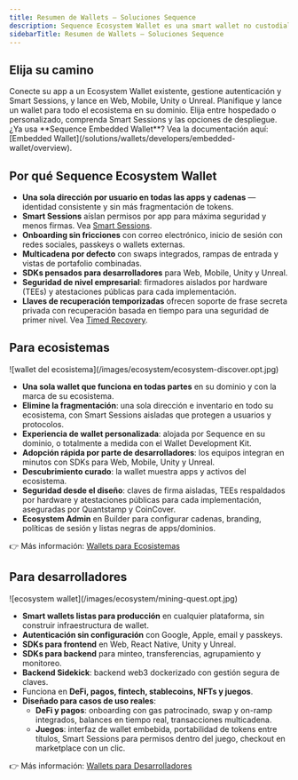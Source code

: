 ```yaml
---
title: Resumen de Wallets — Soluciones Sequence
description: Sequence Ecosystem Wallet es una smart wallet no custodial diseñada para cadenas y ecosistemas. Combina passkeys, inicio de sesión con redes sociales, claves de recuperación temporizadas y permisos aislados para ofrecer mayor seguridad con menos fricción.
sidebarTitle: Resumen de Wallets — Soluciones Sequence
---
```


## Elija su camino

<CardGroup>
  <Card title="Para desarrolladores" href="/solutions/wallets/developers/overview">
    Conecte su app a un Ecosystem Wallet existente, gestione autenticación y Smart Sessions, y lance en Web, Mobile, Unity o Unreal.
  </Card>

  <Card title="Para ecosistemas" href="/solutions/wallets/ecosystems/overview">
    Planifique y lance un wallet para todo el ecosistema en su dominio. Elija entre hospedado o personalizado, comprenda Smart Sessions y las opciones de despliegue.
  </Card>
</CardGroup>

<Info>
  ¿Ya usa **Sequence Embedded Wallet**? Vea la documentación aquí: [Embedded Wallet](/solutions/wallets/developers/embedded-wallet/overview).
</Info>

## Por qué Sequence Ecosystem Wallet

- **Una sola dirección por usuario en todas las apps y cadenas** — identidad consistente y sin más fragmentación de tokens.
- **Smart Sessions** aíslan permisos por app para máxima seguridad y menos firmas. Vea [Smart Sessions](/solutions/wallets/ecosystems/smart-sessions).
- **Onboarding sin fricciones** con correo electrónico, inicio de sesión con redes sociales, passkeys o wallets externas.
- **Multicadena por defecto** con swaps integrados, rampas de entrada y vistas de portafolio combinadas.
- **SDKs pensados para desarrolladores** para Web, Mobile, Unity y Unreal.
- **Seguridad de nivel empresarial**: firmadores aislados por hardware (TEEs) y atestaciones públicas para cada implementación.
- **Llaves de recuperación temporizadas** ofrecen soporte de frase secreta privada con recuperación basada en tiempo para una seguridad de primer nivel. Vea [Timed Recovery](/solutions/wallets/ecosystems/timed-recovery).

## Para ecosistemas

<Frame>
  ![wallet del ecosistema](/images/ecosystem/ecosystem-discover.opt.jpg)
</Frame>

- **Una sola wallet que funciona en todas partes** en su dominio y con la marca de su ecosistema.
- **Elimine la fragmentación**: una sola dirección e inventario en todo su ecosistema, con Smart Sessions aisladas que protegen a usuarios y protocolos.
- **Experiencia de wallet personalizada**: alojada por Sequence en su dominio, o totalmente a medida con el Wallet Development Kit.
- **Adopción rápida por parte de desarrolladores**: los equipos integran en minutos con SDKs para Web, Mobile, Unity y Unreal.
- **Descubrimiento curado**: la wallet muestra apps y activos del ecosistema.
- **Seguridad desde el diseño**: claves de firma aisladas, TEEs respaldados por hardware y atestaciones públicas para cada implementación, aseguradas por Quantstamp y CoinCover.
- **Ecosystem Admin** en Builder para configurar cadenas, branding, políticas de sesión y listas negras de apps/dominios.

👉 Más información: [Wallets para Ecosistemas](/solutions/wallets/ecosystems/overview)

## Para desarrolladores

<Frame>
  ![ecosystem wallet](/images/ecosystem/mining-quest.opt.jpg)
</Frame>

- **Smart wallets listas para producción** en cualquier plataforma, sin construir infraestructura de wallet.
- **Autenticación sin configuración** con Google, Apple, email y passkeys.
- **SDKs para frontend** en Web, React Native, Unity y Unreal.
- **SDKs para backend** para minteo, transferencias, agrupamiento y monitoreo.
- **Backend Sidekick**: backend web3 dockerizado con gestión segura de claves.
- Funciona en **DeFi, pagos, fintech, stablecoins, NFTs y juegos**.
- **Diseñado para casos de uso reales**:
  - **DeFi y pagos**: onboarding con gas patrocinado, swap y on-ramp integrados, balances en tiempo real, transacciones multicadena.
  - **Juegos**: interfaz de wallet embebida, portabilidad de tokens entre títulos, Smart Sessions para permisos dentro del juego, checkout en marketplace con un clic.

👉 Más información: [Wallets para Desarrolladores](/solutions/wallets/developers/overview)
